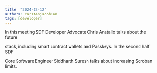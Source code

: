 ```yaml
---
title: "2024-12-12"
authors: carstenjacobsen
tags: [developer]
---
```



<YouTube ID="w_senlMbHVM" />

In this meeting SDF Developer Advocate Chris Anatalio talks about the future

stack, including smart contract wallets and Passkeys. In the second half SDF

Core Software Engineer Siddharth Suresh talks about increasing Soroban limits.
